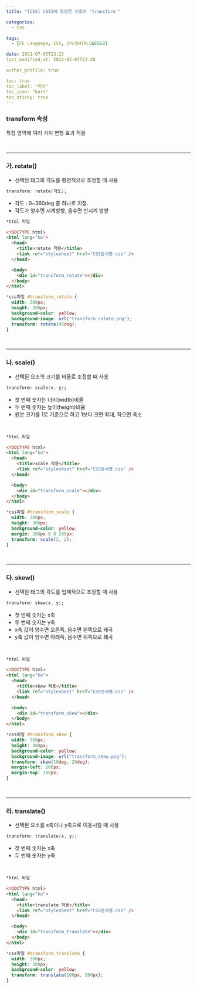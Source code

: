 ```yaml
---
title: "[CSS] CSS3에 등장한 신조어 'transform'"

categories:
  - CSS

tags:
  - [FE Language, CSS, 모두의HTML5&CSS3]

date: 2021-07-05T23:23
last_modified_at: 2022-02-07T23:20

author_profile: true

toc: true
toc_label: "목차"
toc_icon: "bars"
toc_sticky: true
---
```


### transform 속성

특정 영역에 여러 가지 변형 효과 적용

<br />

---

### 가. rotate()

- 선택된 태그의 각도를 평면적으로 조정할 때 사용

```css
transform: rotate(각도);
```

- 각도 : 0~360deg 중 하나로 지정.
- 각도가 양수면 시계방향, 음수면 반시계 방향

```html
*html 파일

<!DOCTYPE html>
<html lang="ko">
  <head>
    <title>rotate 적용</title>
    <link ref="stylesheet" href="CSS문서명.css" />
  </head>

  <body>
    <div id="transform_rotate"></div>
  </body>
</html>
```

```css
*css파일 #transform_rotate {
  width: 300px;
  height: 300px;
  background-color: yellow;
  background-image: url("transform_rotate.png");
  transform: rotate(45deg);
}
```

<br />

---

### 나. scale()

- 선택된 요소의 크기를 비율로 조정할 때 사용

```css
transform: scale(x, y);
```

- 첫 번째 숫자는 너비(width)비율
- 두 번째 숫자는 높이(height)비율
- 원본 크기를 1로 기준으로 하고 1보다 크면 확대, 작으면 축소

<br />

```html
*html 파일

<!DOCTYPE html>
<html lang="ko">
  <head>
    <title>scale 적용</title>
    <link ref="stylesheet" href="CSS문서명.css" />
  </head>

  <body>
    <div id="transform_scale"></div>
  </body>
</html>
```

```css
*css파일 #transform_scale {
  width: 300px;
  height: 300px;
  background-color: yellow;
  margin: 200px 0 0 200px;
  transform: scale(2, 2);
}
```

<br />

---

### 다. skew()

- 선택된 태그의 각도를 입체적으로 조정할 때 사용

```css
transform: skew(x, y);
```

- 첫 번째 숫자는 x축
- 두 번째 숫자는 y축
- x축 값이 양수면 오른쪽, 음수면 왼쪽으로 왜곡
- y축 값이 양수면 아래쪽, 음수면 위쪽으로 왜곡

<br />

```html
*html 파일

<!DOCTYPE html>
<html lang="ko">
  <head>
    <title>skew 적용</title>
    <link ref="stylesheet" href="CSS문서명.css" />
  </head>

  <body>
    <div id="transform_skew"></div>
  </body>
</html>
```

```css
*css파일 #transform_skew {
  width: 300px;
  height: 300px;
  background-color: yellow;
  background-image: url("transform_skew.png");
  transform: skew(10deg, 20deg);
  margin-left: 100px;
  margin-top: 100px;
}
```

<br />

---

### 라. translate()

- 선택된 요소를 x축이나 y축으로 이동시킬 때 사용

```css
transform: translate(x, y);
```

- 첫 번째 숫자는 x축
- 두 번째 숫자는 y축

<br />

```html
*html 파일

<!DOCTYPE html>
<html lang="ko">
  <head>
    <title>translate 적용</title>
    <link ref="stylesheet" href="CSS문서명.css" />
  </head>

  <body>
    <div id="transform_translate"></div>
  </body>
</html>
```

```css
*css파일 #transform_translate {
  width: 300px;
  height: 300px;
  background-color: yellow;
  transform: translate(100px, 200px);
}
```
